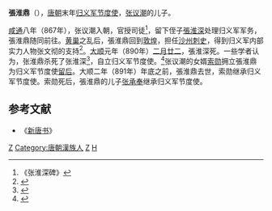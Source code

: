 {{東亞男性歷史人物|名稱=张淮鼎|族裔=漢族|身份=归义军节度使|國家=[[唐朝|唐朝]]|时代=[[唐朝|唐朝]]|出生日期=|出生地點=|逝世日期=唐昭宗大順二年<br>公元891年|逝世地點=敦煌|姓=张|名=淮鼎|父親=张議潮|母親=|兄弟=|子=[[张承奉|张承奉]]|妻=|其他親屬=}}

'''張淮鼎'''（{{bd|？||891年||catIdx=Z}}），[[唐朝|唐朝]]末年[[归义军|归义军]][[节度使|节度使]]，[[张议潮|张议潮]]的儿子。

[[咸通|咸通]]八年（867年），张议潮入朝，官授司徒<ref>《张淮深碑》</ref>，留下侄子[[張淮深|張淮深]]处理归义军军务，張淮鼎随同前往。[[黄巢|黄巢]]之乱后，張淮鼎回到[[敦煌|敦煌]]，担任[[沙州|沙州]][[刺史|刺史]]，得到归义军内部实力人物张文彻的支持<ref>{{cite book |author=李军 |title= 《[http://www.cnki.com.cn/Article/CJFDTOTAL-DHXJ200902002.htm 晚唐归义军节度使张淮鼎事迹考]》}}</ref>。[[大顺_(唐昭宗)|大顺]]元年（890年）[[二月廿二|二月廿二]]，張淮深死。一些学者认为，张淮鼎杀死了张淮深<ref>{{cite book |author=李永宁 |title= 《竖牛作孽，君主见欺》}}</ref>，自立归义军节度使。<ref>{{cite book |author=荣新江 |title= 《晚唐归义军李氏家族执政史探微》}}</ref>张议潮的女婿[[索勋|索勋]]拥立張淮鼎为归义军节度使[[留后|留后]]。大顺二年（891年）年底之前，張淮鼎去世，索勋继承归义军节度使。索勋死后，張淮鼎的儿子[[张承奉|张承奉]]继承归义军节度使。

==参考文献==
*《[[新唐书|新唐书]]》
<div class="references-small">
<references />
</div>

[[Category:唐朝刺史|Z]]
[[Category:唐朝漢族人|Category:唐朝漢族人]]
[[Category:酒泉人|Z]]
[[Category:张姓|H]]